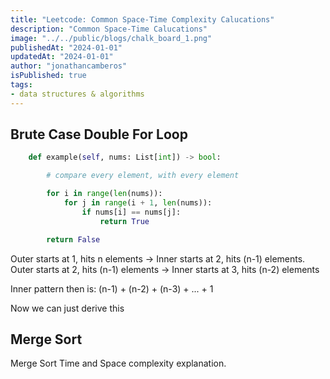 ```yaml
---
title: "Leetcode: Common Space-Time Complexity Calucations"
description: "Common Space-Time Calucations"
image: "../../public/blogs/chalk_board_1.png"
publishedAt: "2024-01-01"
updatedAt: "2024-01-01"
author: "jonathancamberos"
isPublished: true
tags: 
- data structures & algorithms
---
```


## Brute Case Double For Loop

```python
    def example(self, nums: List[int]) -> bool:

        # compare every element, with every element

        for i in range(len(nums)):
            for j in range(i + 1, len(nums)):
                if nums[i] == nums[j]:
                    return True

        return False
```

Outer starts at 1, hits n elements -> Inner starts at 2, hits (n-1) elements. 
Outer starts at 2, hits (n-1) elements -> Inner starts at 3, hits (n-2) elements

Inner pattern then is: (n-1) + (n-2) + (n-3) + ... + 1

Now we can just derive this


## Merge Sort

Merge Sort Time and Space complexity explanation.